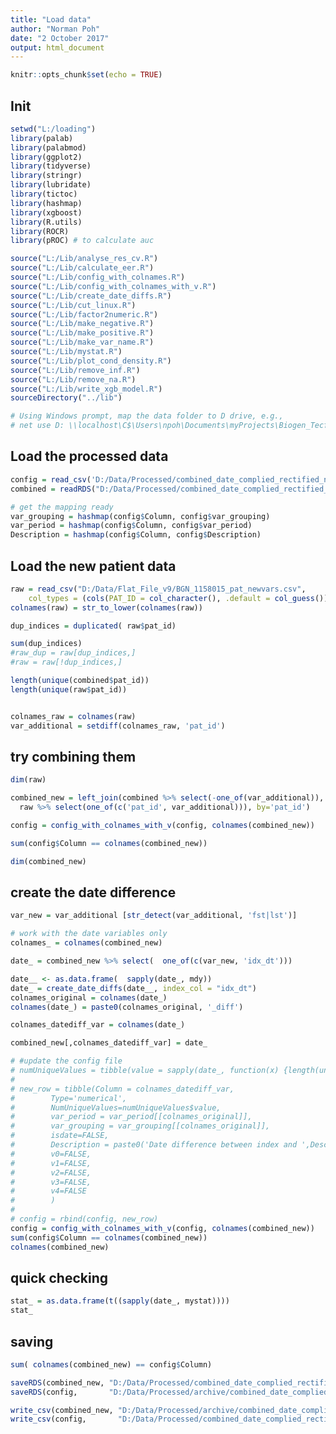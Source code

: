 ```yaml
---
title: "Load data"
author: "Norman Poh"
date: "2 October 2017"
output: html_document
---
```


```r
knitr::opts_chunk$set(echo = TRUE)
```

## Init
```r
setwd("L:/loading")
library(palab)
library(palabmod)
library(ggplot2)
library(tidyverse)
library(stringr)
library(lubridate)
library(tictoc)
library(hashmap)
library(xgboost)
library(R.utils)
library(ROCR)
library(pROC) # to calculate auc

source("L:/Lib/analyse_res_cv.R")
source("L:/Lib/calculate_eer.R")
source("L:/Lib/config_with_colnames.R")
source("L:/Lib/config_with_colnames_with_v.R")
source("L:/Lib/create_date_diffs.R")
source("L:/Lib/cut_linux.R")
source("L:/Lib/factor2numeric.R")
source("L:/Lib/make_negative.R")
source("L:/Lib/make_positive.R")
source("L:/Lib/make_var_name.R")
source("L:/Lib/mystat.R")
source("L:/Lib/plot_cond_density.R")
source("L:/Lib/remove_inf.R")
source("L:/Lib/remove_na.R")
source("L:/Lib/write_xgb_model.R")
sourceDirectory("../lib")

# Using Windows prompt, map the data folder to D drive, e.g., 
# net use D: \\localhost\C$\Users\npoh\Documents\myProjects\Biogen_Tecfidera

```

## Load the processed data

```r
config = read_csv('D:/Data/Processed/combined_date_complied_rectified_num_gaba_config.csv')
combined = readRDS("D:/Data/Processed/combined_date_complied_rectified_num_gaba_data.rds")

# get the mapping ready
var_grouping = hashmap(config$Column, config$var_grouping)
var_period = hashmap(config$Column, config$var_period)
Description = hashmap(config$Column, config$Description)

```

## Load the new patient data

```r
raw = read_csv("D:/Data/Flat_File_v9/BGN_1158015_pat_newvars.csv",
    col_types = (cols(PAT_ID = col_character(), .default = col_guess())))
colnames(raw) = str_to_lower(colnames(raw))

dup_indices = duplicated( raw$pat_id)

sum(dup_indices)
#raw_dup = raw[dup_indices,]
#raw = raw[!dup_indices,]

length(unique(combined$pat_id))
length(unique(raw$pat_id))


colnames_raw = colnames(raw)
var_additional = setdiff(colnames_raw, 'pat_id')
```
## try combining them

```r
dim(raw)

combined_new = left_join(combined %>% select(-one_of(var_additional)),
  raw %>% select(one_of(c('pat_id', var_additional))), by='pat_id')

config = config_with_colnames_with_v(config, colnames(combined_new))

sum(config$Column == colnames(combined_new))

dim(combined_new)
```

## create the date difference

```r

var_new = var_additional [str_detect(var_additional, 'fst|lst')]

# work with the date variables only
colnames_ = colnames(combined_new)

date_ = combined_new %>% select(  one_of(c(var_new, 'idx_dt')))

date__ <- as.data.frame(  sapply(date_, mdy))
date_ = create_date_diffs(date__, index_col = "idx_dt")
colnames_original = colnames(date_)
colnames(date_) = paste0(colnames_original, '_diff')

colnames_datediff_var = colnames(date_)

combined_new[,colnames_datediff_var] = date_

# #update the config file
# numUniqueValues = tibble(value = sapply(date_, function(x) {length(unique((x)))}))
# 
# new_row = tibble(Column = colnames_datediff_var, 
#        Type='numerical',
#        NumUniqueValues=numUniqueValues$value,
#        var_period = var_period[[colnames_original]],
#        var_grouping = var_grouping[[colnames_original]],
#        isdate=FALSE,
#        Description = paste0('Date difference between index and ',Description[[colnames_original]]),
#        v0=FALSE,
#        v1=FALSE,
#        v2=FALSE,
#        v3=FALSE,
#        v4=FALSE
#        )
# 
# config = rbind(config, new_row)
config = config_with_colnames_with_v(config, colnames(combined_new))
sum(config$Column == colnames(combined_new))
colnames(combined_new)
```

## quick checking
```r
stat_ = as.data.frame(t((sapply(date_, mystat))))
stat_
```

## saving
```r
sum( colnames(combined_new) == config$Column)

saveRDS(combined_new, "D:/Data/Processed/combined_date_complied_rectified_num_gaba_copay_data.rds")
saveRDS(config,       "D:/Data/Processed/archive/combined_date_complied_rectified_num_gaba_copay_config.rds")

write_csv(combined_new, "D:/Data/Processed/archive/combined_date_complied_rectified_num_gaba_copay_data.csv")
write_csv(config,       "D:/Data/Processed/combined_date_complied_rectified_num_gaba_copay_config.csv")

```
